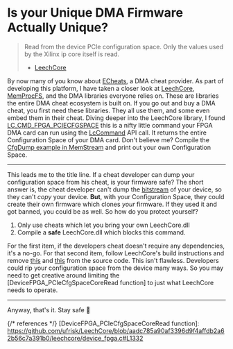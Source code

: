 # Is your Unique DMA Firmware Actually Unique?

> Read from the device PCIe configuration space.
> Only the values used by the Xilinx ip core itself is read.
>
> - [LeechCore](https://github.com/ufrisk/LeechCore/blob/aadc785a90af3396d9f4affdb2a62b56c7a391b0/leechcore/device_fpga.c#L1332C6-L1332C37)

By now many of you know about [ECheats](https://echeats.io), a DMA cheat provider.
As part of developing this platform,
I have taken a closer look at [LeechCore](https://github.com/ufrisk/LeechCore/tree/master),
[MemProcFS](https://github.com/ufrisk/MemProcFS), and the DMA libraries everyone relies on.
These are libraries the entire DMA cheat ecosystem is built on.
If you go out and buy a DMA cheat, you first need these libraries.
They all use them, and some even embed them in their cheat.
Diving deeper into the LeechCore library, I found [LC_CMD_FPGA_PCIECFGSPACE](https://github.com/ufrisk/LeechCore/blob/aadc785a90af3396d9f4affdb2a62b56c7a391b0/leechcore/leechcore.h#L423) this is a nifty little command your FPGA DMA card can run using the [LcCommand](https://github.com/ufrisk/LeechCore/blob/aadc785a90af3396d9f4affdb2a62b56c7a391b0/leechcore/leechcore.h#L365) API call.
It returns the entire Configuration Space of your DMA card.
Don't believe me? Compile the [CfgDump example in MemStream](https://github.com/KeganHollern/MemStream/tree/main/example/cfgdump) and print out your own Configuration Space.

---

This leads me to the title line.
If a cheat developer can dump your configuration space from his cheat, is your firmware safe? The short answer is, the cheat developer can't dump the [bitstream](http://lastweek.io/fpga/bitstream/) of your device, so they can't _copy_ your device.
**But**, with your Configuration Space, they could create their own firmware which clones _your_ firmware.
If they used it and got banned, you could be as well.
So how do you protect yourself?

1. Only use cheats which let you bring your own LeechCore.dll
2. Compile a **safe** LeechCore.dll which blocks this command.

For the first item, if the developers cheat doesn't require any dependencies, it's a no-go.
For that second item, follow LeechCore's build instructions and remove [this](https://github.com/ufrisk/LeechCore/blob/aadc785a90af3396d9f4affdb2a62b56c7a391b0/leechcore/device_fpga.c#L3436) and [this](https://github.com/ufrisk/LeechCore/blob/aadc785a90af3396d9f4affdb2a62b56c7a391b0/leechcore/device_fpga.c#L3286C14-L3286C38) from the source code.
This isn't flawless.
Developers could rip your configuration space from the device many ways.
So you may need to get creative around limiting the [DeviceFPGA_PCIeCfgSpaceCoreRead function] to just what LeechCore needs to operate.

---

Anyway, that's it.
Stay safe 🙂

{/* references */}
[DeviceFPGA_PCIeCfgSpaceCoreRead function]: https://github.com/ufrisk/LeechCore/blob/aadc785a90af3396d9f4affdb2a62b56c7a391b0/leechcore/device_fpga.c#L1332